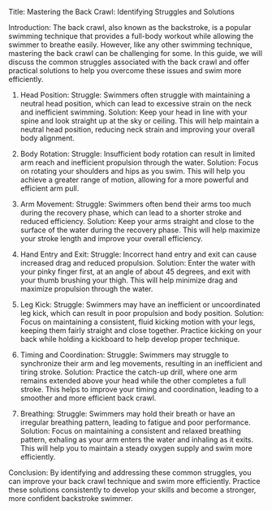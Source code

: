 Title: Mastering the Back Crawl: Identifying Struggles and Solutions

Introduction:
The back crawl, also known as the backstroke, is a popular swimming technique that provides a full-body workout while allowing the swimmer to breathe easily. However, like any other swimming technique, mastering the back crawl can be challenging for some. In this guide, we will discuss the common struggles associated with the back crawl and offer practical solutions to help you overcome these issues and swim more efficiently.

1. Head Position:
Struggle: Swimmers often struggle with maintaining a neutral head position, which can lead to excessive strain on the neck and inefficient swimming.
Solution: Keep your head in line with your spine and look straight up at the sky or ceiling. This will help maintain a neutral head position, reducing neck strain and improving your overall body alignment.

2. Body Rotation:
Struggle: Insufficient body rotation can result in limited arm reach and inefficient propulsion through the water.
Solution: Focus on rotating your shoulders and hips as you swim. This will help you achieve a greater range of motion, allowing for a more powerful and efficient arm pull.

3. Arm Movement:
Struggle: Swimmers often bend their arms too much during the recovery phase, which can lead to a shorter stroke and reduced efficiency.
Solution: Keep your arms straight and close to the surface of the water during the recovery phase. This will help maximize your stroke length and improve your overall efficiency.

4. Hand Entry and Exit:
Struggle: Incorrect hand entry and exit can cause increased drag and reduced propulsion.
Solution: Enter the water with your pinky finger first, at an angle of about 45 degrees, and exit with your thumb brushing your thigh. This will help minimize drag and maximize propulsion through the water.

5. Leg Kick:
Struggle: Swimmers may have an inefficient or uncoordinated leg kick, which can result in poor propulsion and body position.
Solution: Focus on maintaining a consistent, fluid kicking motion with your legs, keeping them fairly straight and close together. Practice kicking on your back while holding a kickboard to help develop proper technique.

6. Timing and Coordination:
Struggle: Swimmers may struggle to synchronize their arm and leg movements, resulting in an inefficient and tiring stroke.
Solution: Practice the catch-up drill, where one arm remains extended above your head while the other completes a full stroke. This helps to improve your timing and coordination, leading to a smoother and more efficient back crawl.

7. Breathing:
Struggle: Swimmers may hold their breath or have an irregular breathing pattern, leading to fatigue and poor performance.
Solution: Focus on maintaining a consistent and relaxed breathing pattern, exhaling as your arm enters the water and inhaling as it exits. This will help you to maintain a steady oxygen supply and swim more efficiently.

Conclusion:
By identifying and addressing these common struggles, you can improve your back crawl technique and swim more efficiently. Practice these solutions consistently to develop your skills and become a stronger, more confident backstroke swimmer.